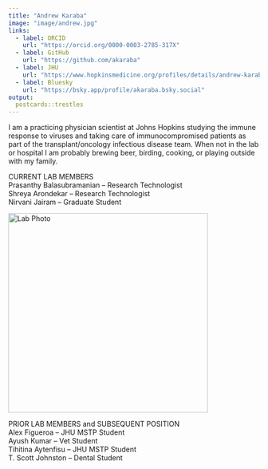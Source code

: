 ```yaml
---
title: "Andrew Karaba"
image: "image/andrew.jpg"
links:
  - label: ORCID
    url: "https://orcid.org/0000-0003-2785-317X"
  - label: GitHub  
    url: "https://github.com/akaraba"
  - label: JHU
    url: "https://www.hopkinsmedicine.org/profiles/details/andrew-karaba"
  - label: Bluesky
    url: "https://bsky.app/profile/akaraba.bsky.social"
output:
  postcards::trestles
---
```


I am a practicing physician scientist at Johns Hopkins studying the immune response to viruses and taking care of immunocompromised patients as part of the transplant/oncology infectious disease team. When not in the lab or hospital I am probably brewing beer, birding, cooking, or playing outside with my family.


CURRENT LAB MEMBERS\
Prasanthy Balasubramanian -- Research Technologist\
Shreya Arondekar -- Research Technologist\
Nirvani Jairam -- Graduate Student

<img src="image/labphoto.jpg" alt="Lab Photo" width="400">

PRIOR LAB MEMBERS and SUBSEQUENT POSITION\
Alex Figueroa -- JHU MSTP Student\
Ayush Kumar -- Vet Student\
Tihitina Aytenfisu -- JHU MSTP Student\
T. Scott Johnston -- Dental Student



